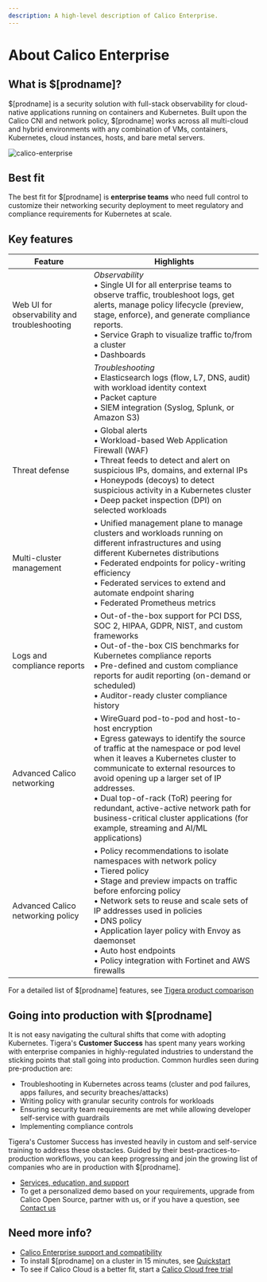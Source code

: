 ```yaml
---
description: A high-level description of Calico Enterprise.
---
```


# About Calico Enterprise

## What is $[prodname]?

$[prodname] is a security solution with full-stack observability for cloud-native applications running on containers and Kubernetes. Built upon the Calico CNI and network policy, $[prodname] works across all multi-cloud and hybrid environments with any combination of VMs, containers, Kubernetes, cloud instances, hosts, and bare metal servers.

![calico-enterprise](/img/calico/calico-enterprise.svg)

## Best fit

The best fit for $[prodname] is **enterprise teams** who need full control to customize their networking security deployment to meet regulatory and compliance requirements for Kubernetes at scale.

## Key features

| Feature                                            | Highlights                                                   |
| -------------------------------------------------- | ------------------------------------------------------------ |
| Web UI for observability and troubleshooting<br /> | *Observability*<br />&bull; Single UI for all enterprise teams to observe traffic, troubleshoot logs, get alerts, manage policy lifecycle (preview, stage, enforce), and generate compliance reports. <br />&bull; Service Graph to visualize traffic to/from a cluster<br />&bull; Dashboards |
|                                                    | *Troubleshooting*<br />&bull; Elasticsearch logs (flow, L7, DNS, audit) with workload identity context <br />&bull; Packet capture<br />&bull; SIEM integration (Syslog, Splunk, or Amazon S3) |
| Threat defense                                     | &bull; Global alerts <br />&bull; Workload-based Web Application Firewall (WAF)<br />&bull; Threat feeds to detect and alert on suspicious IPs, domains, and external IPs<br />&bull; Honeypods (decoys) to detect suspicious activity in a Kubernetes cluster<br />&bull; Deep packet inspection (DPI) on selected workloads |
| Multi-cluster management                           | &bull; Unified management plane to manage clusters and workloads running on different infrastructures and using different Kubernetes distributions<br />&bull; Federated endpoints for policy-writing efficiency<br />&bull; Federated services to extend and automate endpoint sharing<br />&bull; Federated Prometheus metrics |
| Logs and compliance reports                        | &bull; Out-of-the-box support for PCI DSS, SOC 2, HIPAA, GDPR, NIST, and custom frameworks<br />&bull; Out-of-the-box CIS benchmarks for Kubernetes compliance reports<br />&bull; Pre-defined and custom compliance reports for audit reporting (on-demand or scheduled)<br />&bull; Auditor-ready cluster compliance history |
| Advanced Calico networking                         | &bull; WireGuard pod-to-pod and host-to-host encryption<br />&bull; Egress gateways to identify the source of traffic at the namespace or pod level when it leaves a Kubernetes cluster to communicate to external resources to avoid opening up a larger set of IP addresses.<br />&bull; Dual top-of-rack (ToR) peering for redundant, active-active network path for business-critical cluster applications (for example, streaming and AI/ML applications) |
| Advanced Calico networking policy                  | &bull; Policy recommendations to isolate namespaces with network policy<br />&bull; Tiered policy<br />&bull; Stage and preview impacts on traffic before enforcing policy<br />&bull; Network sets to reuse and scale sets of IP addresses used in policies<br />&bull; DNS policy <br />&bull; Application layer policy with Envoy as daemonset<br />&bull; Auto host endpoints<br />&bull; Policy integration with Fortinet and AWS firewalls |

For a detailed list of $[prodname] features, see [Tigera product comparison](../about/product-comparison.mdx)

## Going into production with $[prodname]

It is not easy navigating the cultural shifts that come with adopting Kubernetes. Tigera's **Customer Success** has spent many years working with enterprise companies in highly-regulated industries to understand the sticking points that stall going into production. Common hurdles seen during pre-production are:

- Troubleshooting in Kubernetes across teams (cluster and pod failures, apps failures, and security breaches/attacks)
- Writing policy with granular security controls for workloads
- Ensuring security team requirements are met while allowing developer self-service with guardrails
- Implementing compliance controls

Tigera's Customer Success has invested heavily in custom and self-service training to address these obstacles. Guided by their best-practices-to-production workflows, you can keep progressing and join the growing list of companies who are in production with $[prodname].

- [Services, education, and support](https://www.tigera.io/customer-success/)
- To get a personalized demo based on your requirements, upgrade from Calico Open Source, partner with us, or if you have a question, see [Contact us](https://tigera.io/contact)

## Need more info?

- [Calico Enterprise support and compatibility](../getting-started/compatibility.mdx)
- To install $[prodname] on a cluster in 15 minutes, see [Quickstart](../getting-started/install-on-clusters/kubernetes/quickstart.mdx)
- To see if Calico Cloud is a better fit, start a [Calico Cloud free trial](https://www.calicocloud.io/home)